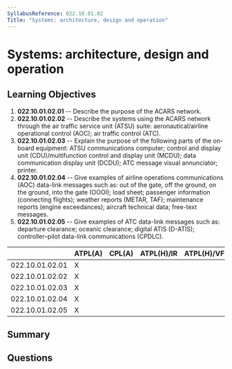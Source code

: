 ```yaml
---
SyllabusReference: 022.10.01.02
Title: "Systems: architecture, design and operation"
---
```


# Systems: architecture, design and operation

## Learning Objectives

1.  **022.10.01.02.01** -- Describe the purpose of the ACARS network.
2.  **022.10.01.02.02** -- Describe the systems using the ACARS network through
    the air traffic service unit (ATSU) suite: aeronautical/airline operational
    control (AOC); air traffic control (ATC).
3.  **022.10.01.02.03** -- Explain the purpose of the following parts of the
    on-board equipment: ATSU communications computer; control and display unit
    (CDU)/multifunction control and display unit (MCDU); data communication
    display unit (DCDU); ATC message visual annunciator; printer.
4.  **022.10.01.02.04** -- Give examples of airline operations communications
    (AOC) data-link messages such as: out of the gate, off the ground, on the
    ground, into the gate (OOOI); load sheet; passenger information (connecting
    flights); weather reports (METAR, TAF); maintenance reports (engine
    exceedances); aircraft technical data; free-text messages.
5.  **022.10.01.02.05** -- Give examples of ATC data-link messages such as:
    departure clearance; oceanic clearance; digital ATIS (D-ATIS);
    controller–pilot data-link communications (CPDLC).

|                 | ATPL(A) | CPL(A) | ATPL(H)/IR | ATPL(H)/VFR | CPL(H) | IR | CBIR(A) |
| --------------- | ------- | ------ | ---------- | ----------- | ------ | -- | ------- |
| 022.10.01.02.01 | X       |        |            |             |        |    |         |
| 022.10.01.02.02 | X       |        |            |             |        |    |         |
| 022.10.01.02.03 | X       |        |            |             |        |    |         |
| 022.10.01.02.04 | X       |        |            |             |        |    |         |
| 022.10.01.02.05 | X       |        |            |             |        |    |         |

## Summary

## Questions
